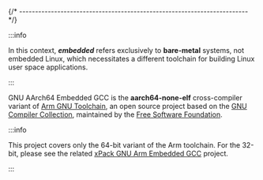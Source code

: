 
{/* ------------------------------------------------------------------------ */}

:::info

In this context, _**embedded**_ refers exclusively to **bare-metal** systems,
not embedded Linux, which necessitates a different toolchain for building
Linux user space applications.

:::

GNU AArch64 Embedded GCC is the **aarch64-none-elf** cross-compiler variant of
[Arm GNU Toolchain](https://developer.arm.com/Tools%20and%20Software/GNU%20Toolchain),
an open source project based on
the [GNU Compiler Collection](https://gcc.gnu.org),
maintained by the
[Free Software Foundation](https://www.fsf.org).

:::info

This project covers only the 64-bit variant of the Arm toolchain.
For the 32-bit, please see the related
[xPack GNU Arm Embedded GCC](https://xpack-dev-tools.github.io/arm-none-eabi-gcc-xpack/)
project.

:::
